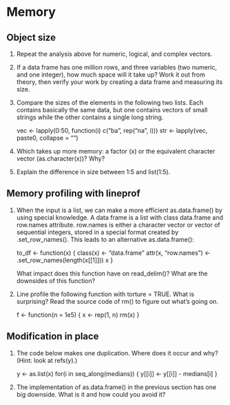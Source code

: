# Memory

## Object size

1. Repeat the analysis above for numeric, logical, and complex vectors.

2. If a data frame has one million rows, and three variables (two numeric, and one integer), how much space will it take up? Work it out from theory, then verify your work by creating a data frame and measuring its size.

3. Compare the sizes of the elements in the following two lists. Each contains basically the same data, but one contains vectors of small strings while the other contains a single long string.

    vec <- lapply(0:50, function(i) c("ba", rep("na", i)))
    str <- lapply(vec, paste0, collapse = "")

4. Which takes up more memory: a factor (x) or the equivalent character vector (as.character(x))? Why?

5. Explain the difference in size between 1:5 and list(1:5).

## Memory profiling with lineprof

1. When the input is a list, we can make a more efficient as.data.frame() by using special knowledge. A data frame is a list with class data.frame and row.names attribute. row.names is either a character vector or vector of sequential integers, stored in a special format created by .set_row_names(). This leads to an alternative as.data.frame():

    to_df <- function(x) {
      class(x) <- "data.frame"
      attr(x, "row.names") <- .set_row_names(length(x[[1]]))
      x
    }

    What impact does this function have on read_delim()? What are the downsides of this function?

2. Line profile the following function with torture = TRUE. What is surprising? Read the source code of rm() to figure out what’s going on.

    f <- function(n = 1e5) {
      x <- rep(1, n)
      rm(x)
    }

## Modification in place

1. The code below makes one duplication. Where does it occur and why? (Hint: look at refs(y).)

    y <- as.list(x)
    for(i in seq_along(medians)) {
      y[[i]] <- y[[i]] - medians[i]
    }

2. The implementation of as.data.frame() in the previous section has one big downside. What is it and how could you avoid it?